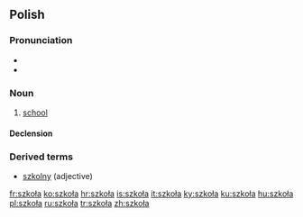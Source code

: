 ==Polish==

===Pronunciation===
*{{audio|Pl-szkoła.ogg|audio}}
* {{IPA|[ˈʂkɔwa]}}

===Noun===
{{infl|pl|noun|g=f}}

# [[school]]

====Declension====
{{pl-decl-noun
|szkoła|szkoły
|szkoły|szkół
|szkole|szkołom
|szkołę|szkoły
|szkołą|szkołami
|szkole|szkołach
|szkoło|szkoły
}}

===Derived terms===
* [[szkolny]] (adjective)

[[fr:szkoła]]
[[ko:szkoła]]
[[hr:szkoła]]
[[is:szkoła]]
[[it:szkoła]]
[[ky:szkoła]]
[[ku:szkoła]]
[[hu:szkoła]]
[[pl:szkoła]]
[[ru:szkoła]]
[[tr:szkoła]]
[[zh:szkoła]]